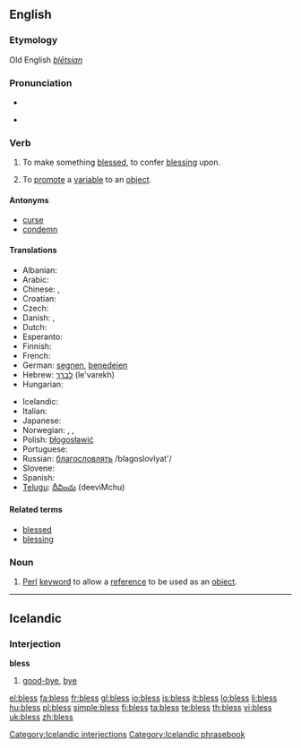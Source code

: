 ==English==

===Etymology===
Old English ''[[blētsian]]''

===Pronunciation===
* {{audio|en-us-bless.ogg|Audio (US)}}

* {{rhymes|ɛs}}

===Verb===
{{en-verb|blesses|blessing|'''[[blest]]''' ''or'' '''[[blessed]]'''}}

# To make something [[blessed]], to confer [[blessing]] upon.
# {{programming|[[Perl]]}} {{context|past tense only '''blessed'''}} To [[promote]] a [[variable]] to an [[object]].

====Antonyms====
* [[curse]]
* [[condemn]]

====Translations====
{{trans-top|convey blessing on}}
* Albanian: {{t+|sq|bekoj|xs=Albanian}}
* Arabic: {{t|ar|بارك|tr=baaraka|sc=Arab}}
* Chinese: {{t|zh|保佑|tr=bǎoyòu}},  {{t|zh|佑|tr=yòu}}
* Croatian: {{t-|hr|blagosloviti|alt=blagoslòviti}}
* Czech: {{t-|cs|požehnat}}
* Danish: {{t-|da|velsigne}}, {{archaic}} {{t-|da|signe}}
* Dutch: {{t+|nl|zegenen}}
* Esperanto: {{t-|eo|beni|xs=Esperanto}}
* Finnish: {{t-|fi|siunata}}
* French: {{t+|fr|bénir}}
* German: [[segnen]], [[benedeien]] {{obsolete}}
* Hebrew: [[לברך]] (le'varekh)
* Hungarian: {{t+|hu|megáld}}
{{trans-mid}}
* Icelandic: {{t-|is|blessa}}
* Italian: {{t+|it|benedire}}
* Japanese: {{t|ja|恵む|tr=megumu|sc=Jpan}}
* Norwegian: {{t-|no|velsigne}}, {{t-|no|signa}}, {{t-|no|blessa}}
* Polish: [[błogosławić]]
* Portuguese: {{t+|pt|abençoar}}
* Russian: [[благословлять]] /blagoslovlyat'/
* Slovene: {{t+|sl|blagosloviti}}
* Spanish: {{t-|es|bendecir}}
* [[Telugu]]: [[దీవించు]] (deeviMchu)
{{trans-bottom}}

====Related terms====
* [[blessed]]
* [[blessing]]

===Noun===
{{en-noun|-}}

# {{rfv-sense}} {{programming}} [[Perl]] [[keyword]] to allow a [[reference]] to be used as an [[object]].

----

==Icelandic==

===Interjection===
'''bless'''

# [[good-bye]], [[bye]]

[[Category:Icelandic interjections]]
[[Category:Icelandic phrasebook]]

[[el:bless]]
[[fa:bless]]
[[fr:bless]]
[[gl:bless]]
[[io:bless]]
[[is:bless]]
[[it:bless]]
[[lo:bless]]
[[li:bless]]
[[hu:bless]]
[[pl:bless]]
[[simple:bless]]
[[fi:bless]]
[[ta:bless]]
[[te:bless]]
[[th:bless]]
[[vi:bless]]
[[uk:bless]]
[[zh:bless]]